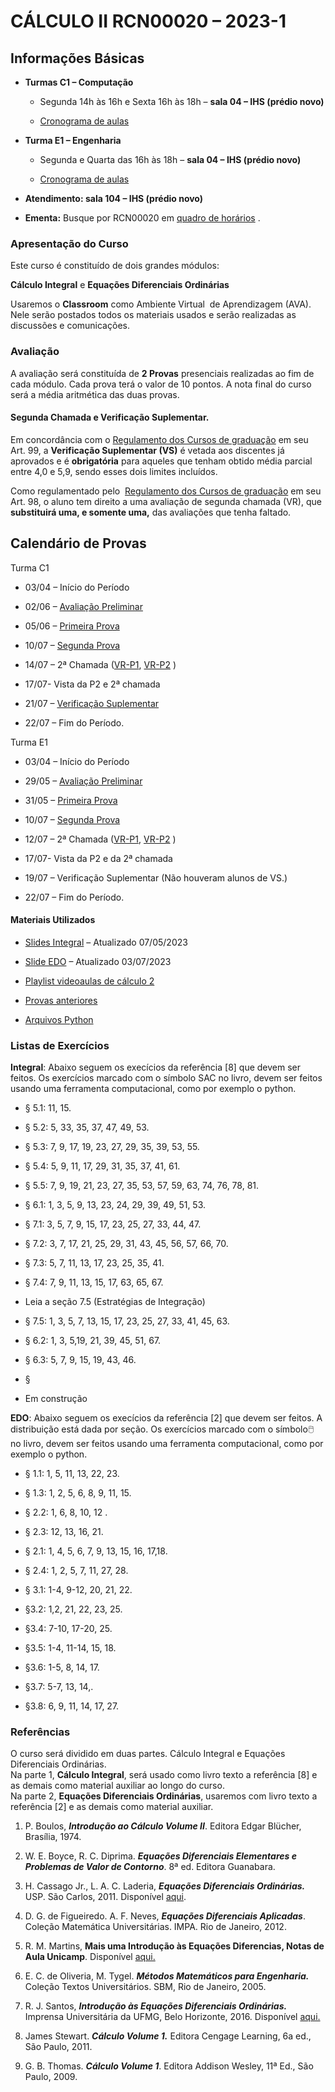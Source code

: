 # CÁLCULO II RCN00020 -- 2023-1

## Informações Básicas

-   **Turmas C1 -- Computação**

    -   Segunda 14h às 16h e Sexta 16h às 18h -- **sala 04 -- IHS (prédio novo)**

    -   [Cronograma de aulas](https://docs.google.com/document/d/1SehkzcVECyh6tmJhXVkaCMhHF0v4qoJnEzGT-6y6COU/edit?usp=sharing)

-   **Turma E1 -- Engenharia**

    -   Segunda e Quarta das 16h às 18h -- **sala 04 -- IHS (prédio novo)**

    -   [Cronograma de aulas](https://docs.google.com/document/d/1l_J67mFylfHha7bFYd7i3Dofjr8WkfzJULaCsX_W4l4/edit?usp=sharing)

-   **Atendimento: sala 104 -- IHS (prédio novo)**

-   **Ementa:** Busque por RCN00020 em [quadro de horários](https://app.uff.br/graduacao/quadrodehorarios/) .

### Apresentação do Curso

Este curso é constituído de dois grandes módulos: 

**Cálculo Integral** e **Equações Diferenciais Ordinárias** 

Usaremos o **Classroom** como Ambiente Virtual  de Aprendizagem (AVA). Nele serão postados todos os materiais usados e serão realizadas as discussões e comunicações.

### Avaliação

A avaliação será constituída de **2 Provas** presenciais realizadas ao fim de cada módulo. Cada prova terá o valor de 10 pontos. A nota final do curso será a média aritmética das duas provas.

#### Segunda Chamada e Verificação Suplementar.

Em concordância com o [Regulamento dos Cursos de graduação](http://www.uff.br/sites/default/files/001-2015_regulamento_do_curso_de_graduacao_0.pdf) em seu Art. 99, a **Verificação Suplementar (VS)** é vetada aos discentes já aprovados e é **obrigatória** para aqueles que tenham obtido média parcial entre 4,0 e 5,9, sendo esses dois limites incluídos.

Como regulamentado pelo  [Regulamento dos Cursos de graduação](http://www.uff.br/sites/default/files/001-2015_regulamento_do_curso_de_graduacao_0.pdf) em seu Art. 98, o aluno tem direito a uma avaliação de segunda chamada (VR), que **substituirá uma, e somente uma,** das avaliações que tenha faltado.

## Calendário de Provas

Turma C1

-   03/04 -- Início do Período

-   02/06 -- [Avaliação Preliminar](provas/2023-1-aprp1-C1-c2.pdf)

-   05/06 -- [Primeira Prova](provas/2023-1-p1-C1-c2.pdf)

-   10/07 -- [Segunda Prova](provas/2023-1-p2-C1_E1-c2.pdf)

-   14/07 -- 2ª Chamada ([VR-P1](provas/2023-1-p1-vr_C1-c2.pdf), [VR-P2](provas/2023-1-p2-vr-C1-c2.pdf) )

-   17/07- Vista da P2 e 2ª chamada

-   21/07 -- [Verificação Suplementar](provas/2023-1-vs-C1-c2.pdf)

-   22/07 -- Fim do Período.

Turma E1

-   03/04 -- Início do Período

-   29/05 -- [Avaliação Preliminar](provas/2023-1-aprp1-E1-c2.pdf)

-   31/05 -- [Primeira Prova](provas/2023-1-p1-E1-c2.pdf)

-   10/07 -- [Segunda Prova](provas/2023-1-p2-C1_E1-c2.pdf)

-   12/07 -- 2ª Chamada ([VR-P1](provas/2023-1-p1-vr-E1-c2.pdf), [VR-P2](provas/2023-1-p2-vr-E1-c2.pdf) )

-   17/07- Vista da P2 e da 2ª chamada

-   19/07 -- Verificação Suplementar (Não houveram alunos de VS.)

-   22/07 -- Fim do Período.

#### Materiais Utilizados

-   [Slides Integral](https://mega.nz/file/nU8BWIgS#bQRFns7nNhfOyAqZM-fUhPI6ZSBoAxfKdyyE57BTPo0) -- Atualizado 07/05/2023

-   [Slide EDO](https://mega.nz/file/yIcwAL4D#fSiEsU6gSyeCdIbsd9kedreIEwj4Ol0w-rvgAOTe_Ng) -- Atualizado 03/07/2023

-   [Playlist videoaulas de cálculo 2](https://youtube.com/playlist?list=PLMbyf27J7J7iKWn_2dpxRE1SMeosAZTEY)

-   [Provas anteriores](provas/)

-   [Arquivos Python](https://drive.google.com/drive/folders/1W8BtIjg4IzpDbCOs62NCT-WJH8SwVk44)

### Listas de Exercícios

**Integral**: Abaixo seguem os execícios da referência \[8\] que devem ser feitos. Os exercícios marcado com o símbolo SAC no livro, devem ser feitos usando uma ferramenta computacional, como por exemplo o python.

-   § 5.1: 11, 15.

-   § 5.2: 5, 33, 35, 37, 47, 49, 53.

-   § 5.3: 7, 9, 17, 19, 23, 27, 29, 35, 39, 53, 55.

-   § 5.4: 5, 9, 11, 17, 29, 31, 35, 37, 41, 61.

-   § 5.5: 7, 9, 19, 21, 23, 27, 35, 53, 57, 59, 63, 74, 76, 78, 81.

-   § 6.1: 1, 3, 5, 9, 13, 23, 24, 29, 39, 49, 51, 53.

-   § 7.1: 3, 5, 7, 9, 15, 17, 23, 25, 27, 33, 44, 47.

-   § 7.2: 3, 7, 17, 21, 25, 29, 31, 43, 45, 56, 57, 66, 70.

-   § 7.3: 5, 7, 11, 13, 17, 23, 25, 35, 41.

-   § 7.4: 7, 9, 11, 13, 15, 17, 63, 65, 67.

-   Leia a seção 7.5 (Estratégias de Integração)

-   § 7.5: 1, 3, 5, 7, 13, 15, 17, 23, 25, 27, 33, 41, 45, 63.

-   § 6.2: 1, 3, 5,19, 21, 39, 45, 51, 67.

-   § 6.3: 5, 7, 9, 15, 19, 43, 46.

-   §

-   Em construção

**EDO**: Abaixo seguem os execícios da referência \[2\] que devem ser feitos. A distribuição está dada por seção. Os exercícios marcado com o símbolo🖱️​ no livro, devem ser feitos usando uma ferramenta computacional, como por exemplo o python.

-   § 1.1: 1, 5, 11, 13, 22, 23.

-   § 1.3: 1, 2, 5, 6, 8, 9, 11, 15.

-   § 2.2: 1, 6, 8, 10, 12 .

-   § 2.3: 12, 13, 16, 21.

-   § 2.1: 1, 4, 5, 6, 7, 9, 13, 15, 16, 17,18.

-   § 2.4: 1, 2, 5, 7, 11, 27, 28.

-   § 3.1: 1-4, 9-12, 20, 21, 22.

-   §3.2: 1,2, 21, 22, 23, 25.

-   §3.4: 7-10, 17-20, 25.

-   §3.5: 1-4, 11-14, 15, 18.

-   §3.6: 1-5, 8, 14, 17.

-   §3.7: 5-7, 13, 14,.

-   §3.8: 6, 9, 11, 14, 17, 27.

### Referências

O curso será dividido em duas partes. Cálculo Integral e Equações Diferenciais Ordinárias.\
Na parte 1, **Cálculo Integral**, será usado como livro texto a referência \[8\] e as demais como material auxiliar ao longo do curso. \
Na parte 2, **Equações Diferenciais Ordinárias**, usaremos com livro texto a referência \[2\] e as demais como material auxiliar.

1.  P. Boulos, ***Introdução ao Cálculo Volume II***. Editora Edgar Blücher, Brasília, 1974.

2.  W. E. Boyce, R. C. Diprima. ***Equações Diferenciais Elementares e Problemas de Valor de Contorno***. 8ª ed. Editora Guanabara.

3.  H. Cassago Jr., L. A. C. Laderia, ***Equações Diferenciais Ordinárias.*** USP. São Carlos, 2011. Disponível [aqui](https://sites.icmc.usp.br/tiago/index.html/assets/herminio_ladeira2.pdf).

4.  D. G. de Figueiredo. A. F. Neves, ***Equações Diferenciais Aplicadas***. Coleção Matemática Universitárias. IMPA. Rio de Janeiro, 2012.

5.  R. M. Martins, **Mais uma Introdução às Equações Diferencias, Notas de Aula Unicamp**. Disponível [aqui.](http://www.ime.unicamp.br/~rmiranda/notas-de-aula-ma311/notas-de-aula-ma311.pdf)

6.  E. C. de Oliveria, M. Tygel. ***Métodos Matemáticos para Engenharia.*** Coleção Textos Universitários. SBM, Rio de Janeiro, 2005.

7.  R. J. Santos, ***Introdução às Equações Diferenciais Ordinárias.*** Imprensa Universitária da UFMG, Belo Horizonte, 2016. Disponível [aqui.](https://regijs.github.io/index.html)

8.  James Stewart. ***Cálculo Volume 1.*** Editora Cengage Learning, 6a ed., São Paulo, 2011.

9.  G. B. Thomas. ***Cálculo Volume 1***. Editora Addison Wesley, 11ª Ed., São Paulo, 2009.
